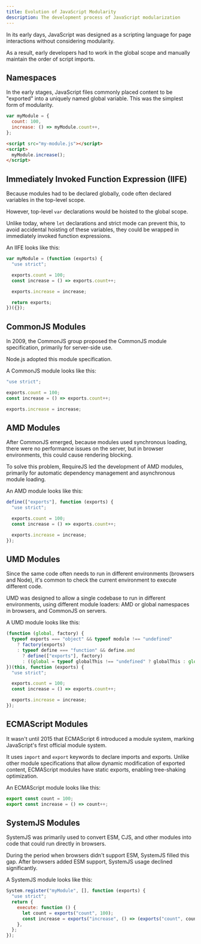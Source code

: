 ```yaml
---
title: Evolution of JavaScript Modularity
description: The development process of JavaScript modularization
---
```


In its early days, JavaScript was designed as a scripting language for page interactions without considering modularity.

As a result, early developers had to work in the global scope and manually maintain the order of script imports.

## Namespaces

In the early stages, JavaScript files commonly placed content to be "exported" into a uniquely named global variable.
This was the simplest form of modularity.

```js title="my-module.js"
var myModule = {
  count: 100,
  increase: () => myModule.count++,
};
```

```html
<script src="my-module.js"></script>
<script>
  myModule.increase();
</script>
```

## Immediately Invoked Function Expression (IIFE)

Because modules had to be declared globally, code often declared variables in the top-level scope.

However, top-level `var` declarations would be hoisted to the global scope.

Unlike today, where `let` declarations and strict mode can prevent this, to avoid accidental hoisting of these variables,
they could be wrapped in immediately invoked function expressions.

An IIFE looks like this:

```js title="my-module.js"
var myModule = (function (exports) {
  "use strict";

  exports.count = 100;
  const increase = () => exports.count++;

  exports.increase = increase;

  return exports;
})({});
```

## CommonJS Modules

In 2009, the CommonJS group proposed the CommonJS module specification, primarily for server-side use.

Node.js adopted this module specification.

A CommonJS module looks like this:

```js title="my-module.js"
"use strict";

exports.count = 100;
const increase = () => exports.count++;

exports.increase = increase;
```

## AMD Modules

After CommonJS emerged, because modules used synchronous loading,
there were no performance issues on the server, but in browser environments, this could cause rendering blocking.

To solve this problem, RequireJS led the development of AMD modules,
primarily for automatic dependency management and asynchronous module loading.

An AMD module looks like this:

```js title="my-module.js"
define(["exports"], function (exports) {
  "use strict";

  exports.count = 100;
  const increase = () => exports.count++;

  exports.increase = increase;
});
```

## UMD Modules

Since the same code often needs to run in different environments (browsers and Node),
it's common to check the current environment to execute different code.

UMD was designed to allow a single codebase to run in different environments,
using different module loaders: AMD or global namespaces in browsers, and CommonJS on servers.

A UMD module looks like this:

```js title="my-module.js"
(function (global, factory) {
  typeof exports === "object" && typeof module !== "undefined"
    ? factory(exports)
    : typeof define === "function" && define.amd
      ? define(["exports"], factory)
      : ((global = typeof globalThis !== "undefined" ? globalThis : global || self), factory((global.myModule = {})));
})(this, function (exports) {
  "use strict";

  exports.count = 100;
  const increase = () => exports.count++;

  exports.increase = increase;
});
```

## ECMAScript Modules

It wasn't until 2015 that ECMAScript 6 introduced a module system, marking JavaScript's first official module system.

It uses `import` and `export` keywords to declare imports and exports.
Unlike other module specifications that allow dynamic modification of exported content,
ECMAScript modules have static exports, enabling tree-shaking optimization.

An ECMAScript module looks like this:

```js title="my-module.js"
export const count = 100;
export const increase = () => count++;
```

## SystemJS Modules

SystemJS was primarily used to convert ESM, CJS, and other modules into code that could run directly in browsers.

During the period when browsers didn't support ESM, SystemJS filled this gap.
After browsers added ESM support, SystemJS usage declined significantly.

A SystemJS module looks like this:

```js title="my-module.js"
System.register("myModule", [], function (exports) {
  "use strict";
  return {
    execute: function () {
      let count = exports("count", 100);
      const increase = exports("increase", () => (exports("count", count + 1), count++));
    },
  };
});
```
